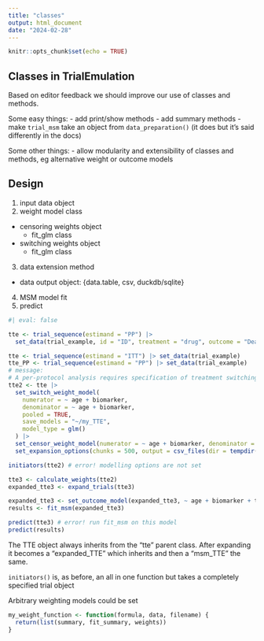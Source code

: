 ```yaml
---
title: "classes"
output: html_document
date: "2024-02-28"
---
```


```r
knitr::opts_chunk$set(echo = TRUE)
```

## Classes in TrialEmulation

Based on editor feedback we should improve our use of classes and methods.

Some easy things: - add print/show methods - add summary methods - make `trial_msm` take an object from `data_preparation()` (it does but it's said differently in the docs)

Some other things: - allow modularity and extensibility of classes and methods, eg alternative weight or outcome models

## Design

1.  input data object
2.  weight model class

-   censoring weights object
    -   fit_glm class
-   switching weights object
    -   fit_glm class

3.  data extension method

-   data output object: {data.table, csv, duckdb/sqlite}

4.  MSM model fit
5.  predict

```r
#| eval: false

tte <- trial_sequence(estimand = "PP") |>
  set_data(trial_example, id = "ID", treatment = "drug", outcome = "Death", eligible = "IE")

tte <- trial_sequence(estimand = "ITT") |> set_data(trial_example)
tte_PP <- trial_sequence(estimand = "PP") |> set_data(trial_example)
# message:
# A per-protocol analysis requires specification of treatment switching model with set_switch_weight_model()
tte2 <- tte |>
  set_switch_weight_model(
    numerator = ~ age + biomarker,
    denominator = ~ age + biomarker,
    pooled = TRUE,
    save_models = "~/my_TTE",
    model_type = glm()
  ) |>
  set_censor_weight_model(numerator = ~ age + biomarker, denominator = ~ age + biomarker, pooled = TRUE) |>
  set_expansion_options(chunks = 500, output = csv_files(dir = tempdir()))

initiators(tte2) # error! modelling options are not set

tte3 <- calculate_weights(tte2)
expanded_tte3 <- expand_trials(tte3)

expanded_tte3 <- set_outcome_model(expanded_tte3, ~ age + biomarker + time + time^2)
results <- fit_msm(expanded_tte3)

predict(tte3) # error! run fit_msm on this model
predict(results)
```


The TTE object always inherits from the "tte" parent class. After expanding it becomes a 
"expanded_TTE" which inherits and then a "msm_TTE" the same.

`initiators()` is, as before, an all in one function but takes a completely specified trial object


Arbitrary weighting models could be set
```r
my_weight_function <- function(formula, data, filename) {
  return(list(summary, fit_summary, weights))
}
```
